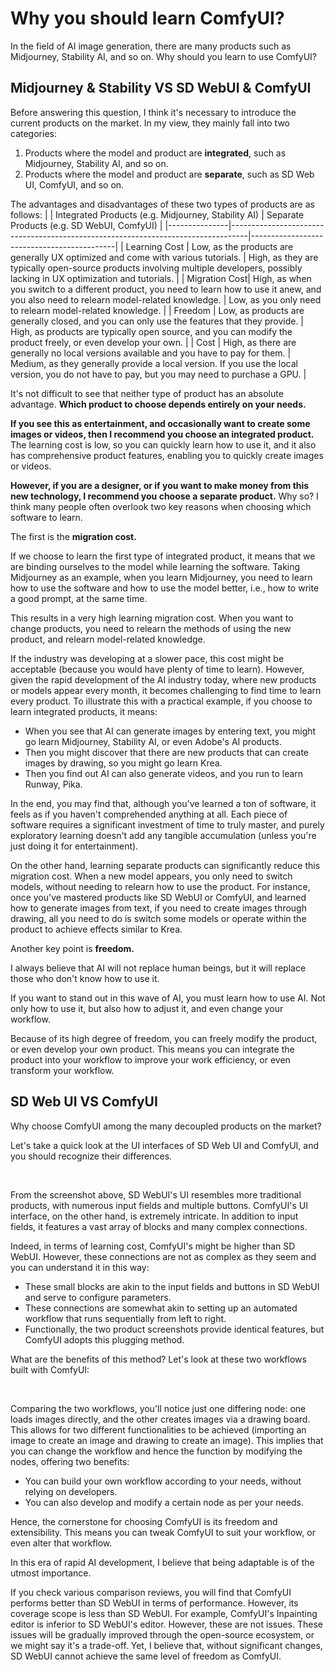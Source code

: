 
# Why you should learn ComfyUI?

In the field of AI image generation, there are many products such as Midjourney, Stability AI, and so on. Why should you learn to use ComfyUI?

## Midjourney & Stability VS SD WebUI & ComfyUI

Before answering this question, I think it's necessary to introduce the current products on the market. In my view, they mainly fall into two categories:

1. Products where the model and product are **integrated**, such as Midjourney, Stability AI, and so on.
2. Products where the model and product are **separate**, such as SD Web UI, ComfyUI, and so on.

The advantages and disadvantages of these two types of products are as follows:
| | Integrated Products (e.g. Midjourney, Stability AI) | Separate Products (e.g. SD WebUI, ComfyUI) |
|---------------|----------------------------------------------------------------------------------|--------------------------------------------|
| Learning Cost | Low, as the products are generally UX optimized and come with various tutorials. | High, as they are typically open-source products involving multiple developers, possibly lacking in UX optimization and tutorials. |
| Migration Cost| High, as when you switch to a different product, you need to learn how to use it anew, and you also need to relearn model-related knowledge. | Low, as you only need to relearn model-related knowledge. |
| Freedom | Low, as products are generally closed, and you can only use the features that they provide. | High, as products are typically open source, and you can modify the product freely, or even develop your own. |
| Cost | High, as there are generally no local versions available and you have to pay for them. | Medium, as they generally provide a local version. If you use the local version, you do not have to pay, but you may need to purchase a GPU. |

It's not difficult to see that neither type of product has an absolute advantage. **Which product to choose depends entirely on your needs.**

**If you see this as entertainment, and occasionally want to create some images or videos, then I recommend you choose an integrated product.** The learning cost is low, so you can quickly learn how to use it, and it also has comprehensive product features, enabling you to quickly create images or videos.

**However, if you are a designer, or if you want to make money from this new technology, I recommend you choose a separate product.** Why so? I think many people often overlook two key reasons when choosing which software to learn.

The first is the **migration cost.**

If we choose to learn the first type of integrated product, it means that we are binding ourselves to the model while learning the software. Taking Midjourney as an example, when you learn Midjourney, you need to learn how to use the software and how to use the model better, i.e., how to write a good prompt, at the same time.

This results in a very high learning migration cost. When you want to change products, you need to relearn the methods of using the new product, and relearn model-related knowledge.

If the industry was developing at a slower pace, this cost might be acceptable (because you would have plenty of time to learn). However, given the rapid development of the AI industry today, where new products or models appear every month, it becomes challenging to find time to learn every product. To illustrate this with a practical example, if you choose to learn integrated products, it means:

- When you see that AI can generate images by entering text, you might go learn Midjourney, Stability AI, or even Adobe's AI products.
- Then you might discover that there are new products that can create images by drawing, so you might go learn Krea.
- Then you find out AI can also generate videos, and you run to learn Runway, Pika.

In the end, you may find that, although you've learned a ton of software, it feels as if you haven't comprehended anything at all. Each piece of software requires a significant investment of time to truly master, and purely exploratory learning doesn't add any tangible accumulation (unless you're just doing it for entertainment).

On the other hand, learning separate products can significantly reduce this migration cost. When a new model appears, you only need to switch models, without needing to relearn how to use the product. For instance, once you've mastered products like SD WebUI or ComfyUI, and learned how to generate images from text, if you need to create images through drawing, all you need to do is switch some models or operate within the product to achieve effects similar to Krea.

Another key point is **freedom.**

I always believe that AI will not replace human beings, but it will replace those who don't know how to use it.

If you want to stand out in this wave of AI, you must learn how to use AI. Not only how to use it, but also how to adjust it, and even change your workflow.

Because of its high degree of freedom, you can freely modify the product, or even develop your own product. This means you can integrate the product into your workflow to improve your work efficiency, or even transform your workflow.

<Subscribe />

## SD Web UI VS ComfyUI

Why choose ComfyUI among the many decoupled products on the market?

Let's take a quick look at the UI interfaces of SD Web UI and ComfyUI, and you should recognize their differences.

<br />
<PhotoProvider>
  <PhotoView src="/introduction/001.png">
    <img src="/introduction/001.png" alt="" />
  </PhotoView>
</PhotoProvider>

From the screenshot above, SD WebUI's UI resembles more traditional products, with numerous input fields and multiple buttons. ComfyUI's UI interface, on the other hand, is extremely intricate. In addition to input fields, it features a vast array of blocks and many complex connections.

Indeed, in terms of learning cost, ComfyUI's might be higher than SD WebUI. However, these connections are not as complex as they seem and you can understand it in this way:

- These small blocks are akin to the input fields and buttons in SD WebUI and serve to configure parameters.
- These connections are somewhat akin to setting up an automated workflow that runs sequentially from left to right.
- Functionally, the two product screenshots provide identical features, but ComfyUI adopts this plugging method.

What are the benefits of this method? Let's look at these two workflows built with ComfyUI:

<br />
<PhotoProvider>
  <PhotoView src="/introduction/002.png">
    <img src="/introduction/002.png" alt="" />
  </PhotoView>
</PhotoProvider>

Comparing the two workflows, you'll notice just one differing node: one loads images directly, and the other creates images via a drawing board. This allows for two different functionalities to be achieved (importing an image to create an image and drawing to create an image). This implies that you can change the workflow and hence the function by modifying the nodes, offering two benefits:

- You can build your own workflow according to your needs, without relying on developers.
- You can also develop and modify a certain node as per your needs.

Hence, the cornerstone for choosing ComfyUI is its freedom and extensibility. This means you can tweak ComfyUI to suit your workflow, or even alter that workflow.

In this era of rapid AI development, I believe that being adaptable is of the utmost importance.

<Callout emoji="💡">
  If you check various comparison reviews, you will find that ComfyUI performs
  better than SD WebUI in terms of performance. However, its coverage scope is
  less than SD WebUI. For example, ComfyUI's Inpainting editor is inferior to SD
  WebUI's editor. However, these are not issues. These issues will be gradually
  improved through the open-source ecosystem, or we might say it's a trade-off.
  Yet, I believe that, without significant changes, SD WebUI cannot achieve the
  same level of freedom as ComfyUI.
</Callout>

<Subscribe />
